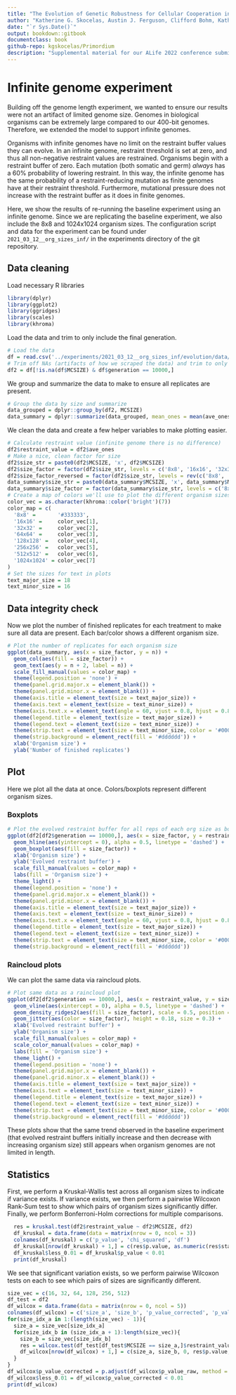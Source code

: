 ```yaml
---
title: "The Evolution of Genetic Robustness for Cellular Cooperation in Early Multicellular Organisms"
author: "Katherine G. Skocelas, Austin J. Ferguson, Clifford Bohm, Katherine Perry, Rosemary Adaji, Charles Ofria"
date: "`r Sys.Date()`"
output: bookdown::gitbook
documentclass: book
github-repo: kgskocelas/Primordium
description: "Supplemental material for our ALife 2022 conference submission"
---
```


# Infinite genome experiment

Building off the genome length experiment, we wanted to ensure our results were not an artifact of limited genome size. 
Genomes in biological organisms can be extremely large compared to our 400-bit genomes. 
Therefore, we extended the model to support infinite genomes. 

Organisms with infinite genomes have no limit on the restraint buffer values they can evolve. 
In an infinite genome, restraint threshold is set at zero, and thus all non-negative restraint values are restrained. 
Organisms begin with a restraint buffer of zero. 
Each mutation (both somatic and germ) *always* has a 60% probability of lowering restraint. 
In this way, the infinite genome has the same probability of a restraint-reducing mutation as finite genomes have at their restraint threshold.
Furthermore, mutational pressure does not increase with the restraint buffer as it does in finite genomes.

Here, we show the results of re-running the baseline experiment using an infinite genome. 
Since we are replicating the baseline experiment, we also include the 8x8 and 1024x1024 organism sizes. 
The configuration script and data for the experiment can be found under `2021_03_12__org_sizes_inf/` in the experiments directory of the git repository. 

## Data cleaning
Load necessary R libraries
```r
library(dplyr)
library(ggplot2)
library(ggridges)
library(scales)
library(khroma)
```

Load the data and trim to only include the final generation.
```r
# Load the data
df = read.csv('../experiments/2021_03_12__org_sizes_inf/evolution/data/scraped_evolution_data.csv')
# Trim off NAs (artifacts of how we scraped the data) and trim to only have gen 10,000
df2 = df[!is.na(df$MCSIZE) & df$generation == 10000,]
```

We group and summarize the data to make to ensure all replicates are present.
```r
# Group the data by size and summarize
data_grouped = dplyr::group_by(df2, MCSIZE)
data_summary = dplyr::summarize(data_grouped, mean_ones = mean(ave_ones), n = dplyr::n())
```

We clean the data and create a few helper variables to make plotting easier. 
```r
# Calculate restraint value (infinite genome there is no difference)
df2$restraint_value = df2$ave_ones
# Make a nice, clean factor for size
df2$size_str = paste0(df2$MCSIZE, 'x', df2$MCSIZE)
df2$size_factor = factor(df2$size_str, levels = c('8x8', '16x16', '32x32', '64x64', '128x128', '256x256', '512x512', '1024x1024'))
df2$size_factor_reversed = factor(df2$size_str, levels = rev(c('8x8', '16x16', '32x32', '64x64', '128x128', '256x256', '512x512', '1024x1024')))
data_summary$size_str = paste0(data_summary$MCSIZE, 'x', data_summary$MCSIZE)
data_summary$size_factor = factor(data_summary$size_str, levels = c('8x8', '16x16', '32x32', '64x64', '128x128', '256x256', '512x512', '1024x1024'))
# Create a map of colors we'll use to plot the different organism sizes
color_vec = as.character(khroma::color('bright')(7))
color_map = c(
  '8x8' =       '#333333',
  '16x16' =     color_vec[1],
  '32x32' =     color_vec[2],
  '64x64' =     color_vec[3],
  '128x128' =   color_vec[4],
  '256x256' =   color_vec[5],
  '512x512' =   color_vec[6],
  '1024x1024' = color_vec[7]
)
# Set the sizes for text in plots
text_major_size = 18
text_minor_size = 16 
```


## Data integrity check

Now we plot the number of finished replicates for each treatment to make sure all data are present. 
Each bar/color shows a different organism size.
```r
# Plot the number of replicates for each organism size
ggplot(data_summary, aes(x = size_factor, y = n)) +
  geom_col(aes(fill = size_factor)) +
  geom_text(aes(y = n + 2, label = n)) +
  scale_fill_manual(values = color_map) +
  theme(legend.position = 'none') +
  theme(panel.grid.major.x = element_blank()) +
  theme(panel.grid.minor.x = element_blank()) +
  theme(axis.title = element_text(size = text_major_size)) +
  theme(axis.text = element_text(size = text_minor_size)) +
  theme(axis.text.x = element_text(angle = 60, vjust = 0.8, hjust = 0.8)) +
  theme(legend.title = element_text(size = text_major_size)) +
  theme(legend.text = element_text(size = text_minor_size)) +
  theme(strip.text = element_text(size = text_minor_size, color = '#000000')) +
  theme(strip.background = element_rect(fill = '#dddddd')) +
  xlab('Organism size') +
  ylab('Number of finished replicates')
```


## Plot

Here we plot all the data at once. 
Colors/boxplots represent different organism sizes. 

### Boxplots

```r
# Plot the evolved restraint buffer for all reps of each org size as boxplots
ggplot(df2[df2$generation == 10000,], aes(x = size_factor, y = restraint_value)) +
  geom_hline(aes(yintercept = 0), alpha = 0.5, linetype = 'dashed') +
  geom_boxplot(aes(fill = size_factor)) +
  xlab('Organism size') +
  ylab('Evolved restraint buffer') +
  scale_fill_manual(values = color_map) +
  labs(fill = 'Organism size') +
  theme_light() +
  theme(legend.position = 'none') +
  theme(panel.grid.major.x = element_blank()) +
  theme(panel.grid.minor.x = element_blank()) +
  theme(axis.title = element_text(size = text_major_size)) +
  theme(axis.text = element_text(size = text_minor_size)) +
  theme(axis.text.x = element_text(angle = 60, vjust = 0.8, hjust = 0.8)) +
  theme(legend.title = element_text(size = text_major_size)) +
  theme(legend.text = element_text(size = text_minor_size)) +
  theme(strip.text = element_text(size = text_minor_size, color = '#000000')) +
  theme(strip.background = element_rect(fill = '#dddddd')) 
```

### Raincloud plots

We can plot the same data via raincloud plots.

```r
# Plot same data as a raincloud plot
ggplot(df2[df2$generation == 10000,], aes(x = restraint_value, y = size_factor_reversed)) +
  geom_vline(aes(xintercept = 0), alpha = 0.5, linetype = 'dashed') +
  geom_density_ridges2(aes(fill = size_factor), scale = 0.5, position = position_nudge(y = 0.3)) +
  geom_jitter(aes(color = size_factor), height = 0.18, size = 0.3) + 
  xlab('Evolved restraint buffer') +
  ylab('Organism size') +
  scale_fill_manual(values = color_map) +
  scale_color_manual(values = color_map) +
  labs(fill = 'Organism size') +
  theme_light() +
  theme(legend.position = 'none') +
  theme(panel.grid.major.x = element_blank()) +
  theme(panel.grid.minor.x = element_blank()) +
  theme(axis.title = element_text(size = text_major_size)) +
  theme(axis.text = element_text(size = text_minor_size)) +
  theme(legend.title = element_text(size = text_major_size)) +
  theme(legend.text = element_text(size = text_minor_size)) +
  theme(strip.text = element_text(size = text_minor_size, color = '#000000')) +
  theme(strip.background = element_rect(fill = '#dddddd'))  
```

These plots show that the same trend observed in the baseline experiment (that evolved restraint buffers initially increase and then decrease with increasing organism size) still appears when organism genomes are not limited in length. 


## Statistics

First, we perform a Kruskal-Wallis test across all organism sizes to indicate if variance exists. 
If variance exists, we then perform a pairwise Wilcoxon Rank-Sum test to show which pairs of organism sizes significantly differ. 
Finally, we perform Bonferroni-Holm corrections for multiple comparisons. 

```r
  res = kruskal.test(df2$restraint_value ~ df2$MCSIZE, df2)
  df_kruskal = data.frame(data = matrix(nrow = 0, ncol = 3))
  colnames(df_kruskal) = c('p_value', 'chi_squared', 'df')
  df_kruskal[nrow(df_kruskal) + 1,] = c(res$p.value, as.numeric(res$statistic)[1], as.numeric(res$parameter)[1])
  df_kruskal$less_0.01 = df_kruskal$p_value < 0.01
  print(df_kruskal)
```


We see that significant variation exists, so we perform pairwise Wilcoxon tests on each to see which pairs of sizes are significantly different. 

```r
size_vec = c(16, 32, 64, 128, 256, 512)
df_test = df2
df_wilcox = data.frame(data = matrix(nrow = 0, ncol = 5))
colnames(df_wilcox) = c('size_a', 'size_b', 'p_value_corrected', 'p_value_raw', 'W')
for(size_idx_a in 1:(length(size_vec) - 1)){
  size_a = size_vec[size_idx_a]
  for(size_idx_b in (size_idx_a + 1):length(size_vec)){
    size_b = size_vec[size_idx_b]
    res = wilcox.test(df_test[df_test$MCSIZE == size_a,]$restraint_value, df_test[df_test$MCSIZE == size_b,]$restraint_value, alternative = 'two.sided') 
    df_wilcox[nrow(df_wilcox) + 1,] = c(size_a, size_b, 0, res$p.value, as.numeric(res$statistic)[1])
  }
}
df_wilcox$p_value_corrected = p.adjust(df_wilcox$p_value_raw, method = 'holm')
df_wilcox$less_0.01 = df_wilcox$p_value_corrected < 0.01
print(df_wilcox)
```

